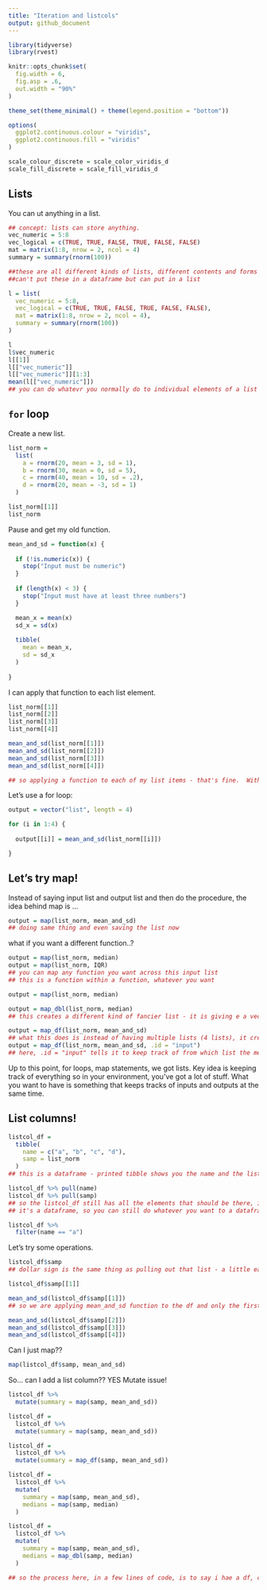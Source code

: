 ```yaml
---
title: "Iteration and listcols"
output: github_document
---
```


```r
library(tidyverse)
library(rvest)

knitr::opts_chunk$set(
  fig.width = 6,
  fig.asp = .6,
  out.width = "90%"
)

theme_set(theme_minimal() + theme(legend.position = "bottom"))

options(
  ggplot2.continuous.colour = "viridis",
  ggplot2.continuous.fill = "viridis"
)

scale_colour_discrete = scale_color_viridis_d
scale_fill_discrete = scale_fill_viridis_d
```


## Lists

You can ut anything in a list.

```r
## concept: lists can store anything.
vec_numeric = 5:8
vec_logical = c(TRUE, TRUE, FALSE, TRUE, FALSE, FALSE)
mat = matrix(1:8, nrow = 2, ncol = 4)
summary = summary(rnorm(100))

##these are all different kinds of lists, different contents and forms
##can't put these in a dataframe but can put in a list

l = list(
  vec_numeric = 5:8,
  vec_logical = c(TRUE, TRUE, FALSE, TRUE, FALSE, FALSE),
  mat = matrix(1:8, nrow = 2, ncol = 4),
  summary = summary(rnorm(100))
)
```

```r
l
l$vec_numeric
l[[1]]
l[["vec_numeric"]]
l[["vec_numeric"]][1:3]
mean(l[["vec_numeric"]])
## you can do whatevr you normally do to individual elements of a list
```

## `for` loop

Create a new list.

```r
list_norm = 
  list(
    a = rnorm(20, mean = 3, sd = 1),
    b = rnorm(30, mean = 0, sd = 5),
    c = rnorm(40, mean = 10, sd = .2),
    d = rnorm(20, mean = -3, sd = 1)
  )
```

```r
list_norm[[1]]
list_norm
```

Pause and get my old function.

```r
mean_and_sd = function(x) {
  
  if (!is.numeric(x)) {
    stop("Input must be numeric")
  }
  
  if (length(x) < 3) {
    stop("Input must have at least three numbers")
  }

  mean_x = mean(x)
  sd_x = sd(x)
 
  tibble(
    mean = mean_x,
    sd = sd_x
  )
  
}
```

I can apply that function to each list element.

```r
list_norm[[1]]
list_norm[[2]]
list_norm[[3]]
list_norm[[4]]

mean_and_sd(list_norm[[1]])
mean_and_sd(list_norm[[2]])
mean_and_sd(list_norm[[3]])
mean_and_sd(list_norm[[4]])

## so applying a function to each of my list items - that's fine.  With 4 lists, that's ok, but if 40 lists, more tedious. so, let's use a for loop.
```

Let's use a for loop:

```r
output = vector("list", length = 4)

for (i in 1:4) {
  
  output[[i]] = mean_and_sd(list_norm[[i]])

}
```


## Let's try map!
Instead of saying input list and output list and then do the procedure, the idea behind map is ...


```r
output = map(list_norm, mean_and_sd)
## doing same thing and even saving the list now
```

what if you want a different function..?

```r
output = map(list_norm, median)
output = map(list_norm, IQR)
## you can map any function you want across this input list
## this is a function within a function, whatever you want
```

```r
output = map(list_norm, median)

output = map_dbl(list_norm, median)
## this creates a different kind of fancier list - it is giving e a vector
```

```r
output = map_df(list_norm, mean_and_sd)
## what this does is instead of having multiple lists (4 lists), it creates a dataframe and binds them 
output = map_df(list_norm, mean_and_sd, .id = "input")
## here, .id = "input" tells it to keep track of from which list the mean and sd are coming from
```

Up to this point, for loops, map statements, we got lists.
Key idea is keeping track of everything so in your environment, you've got a lot of stuff.
What you want to have is something that keeps tracks of inputs and outputs at the same time.

## List columns!

```r
listcol_df =
  tibble(
    name = c("a", "b", "c", "d"),
    samp = list_norm
  )
## this is a dataframe - printed tibble shows you the name and the lists and their elements
```

```r
listcol_df %>% pull(name)
listcol_df %>% pull(samp)
## so the listcol_df still has all the elements that should be there, it is just a more compact way of looking at things
## it's a dataframe, so you can still do whatever you want to a dataframe

listcol_df %>%
  filter(name == "a")


```

Let's try some operations.

```r
listcol_df$samp
## dollar sign is the same thing as pulling out that list - a little easier in this example

listcol_df$samp[[1]]

mean_and_sd(listcol_df$samp[[1]])
## so we are applying mean_and_sd function to the df and only the first element in that dataframe

mean_and_sd(listcol_df$samp[[2]])
mean_and_sd(listcol_df$samp[[3]])
mean_and_sd(listcol_df$samp[[4]])
```

Can I just map??

```r
map(listcol_df$samp, mean_and_sd)

```

So... can I add a list column??
YES
Mutate issue!
```r
listcol_df %>% 
  mutate(summary = map(samp, mean_and_sd))

listcol_df =
  listcol_df %>% 
  mutate(summary = map(samp, mean_and_sd))

listcol_df =
  listcol_df %>% 
  mutate(summary = map_df(samp, mean_and_sd))

listcol_df =
  listcol_df %>% 
  mutate(
    summary = map(samp, mean_and_sd),
    medians = map(samp, median)
  )

listcol_df =
  listcol_df %>% 
  mutate(
    summary = map(samp, mean_and_sd),
    medians = map_dbl(samp, median)
  )

## so the process here, in a few lines of code, is to say i hae a df, created a mean_and_sd summary, and median for these elements... you don't have a bunch of vectors flaoting around and everythign is in a dataframe.
```

